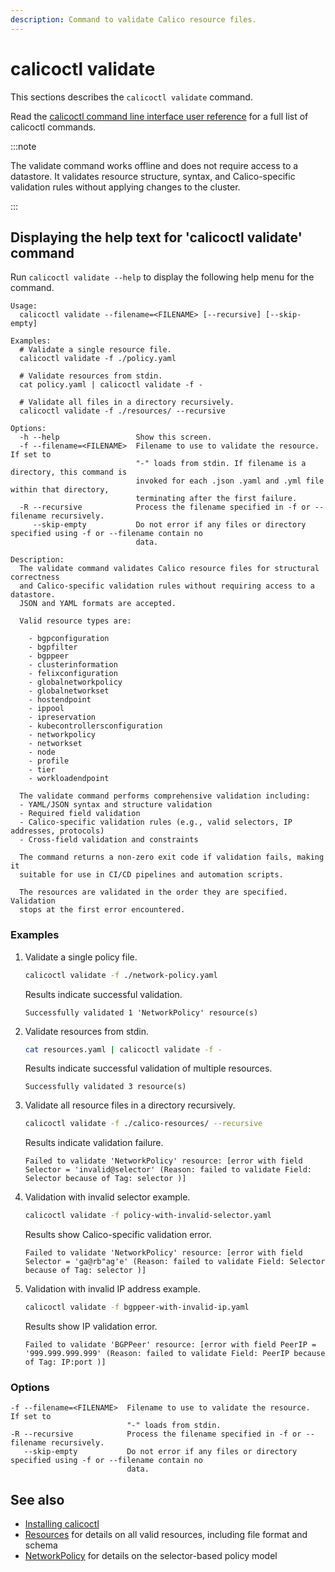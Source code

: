 ```yaml
---
description: Command to validate Calico resource files.
---
```


# calicoctl validate

This sections describes the `calicoctl validate` command.

Read the [calicoctl command line interface user reference](overview.mdx) for a full list of calicoctl commands.

:::note

The validate command works offline and does not require access to a datastore.
It validates resource structure, syntax, and Calico-specific validation rules without applying changes to the cluster.

:::

## Displaying the help text for 'calicoctl validate' command

Run `calicoctl validate --help` to display the following help menu for the command.

```
Usage:
  calicoctl validate --filename=<FILENAME> [--recursive] [--skip-empty]

Examples:
  # Validate a single resource file.
  calicoctl validate -f ./policy.yaml

  # Validate resources from stdin.
  cat policy.yaml | calicoctl validate -f -

  # Validate all files in a directory recursively.
  calicoctl validate -f ./resources/ --recursive

Options:
  -h --help                 Show this screen.
  -f --filename=<FILENAME>  Filename to use to validate the resource.  If set to
                            "-" loads from stdin. If filename is a directory, this command is
                            invoked for each .json .yaml and .yml file within that directory,
                            terminating after the first failure.
  -R --recursive            Process the filename specified in -f or --filename recursively.
     --skip-empty           Do not error if any files or directory specified using -f or --filename contain no
                            data.

Description:
  The validate command validates Calico resource files for structural correctness
  and Calico-specific validation rules without requiring access to a datastore.
  JSON and YAML formats are accepted.

  Valid resource types are:

    - bgpconfiguration
    - bgpfilter
    - bgppeer
    - clusterinformation
    - felixconfiguration
    - globalnetworkpolicy
    - globalnetworkset
    - hostendpoint
    - ippool
    - ipreservation
    - kubecontrollersconfiguration
    - networkpolicy
    - networkset
    - node
    - profile
    - tier
    - workloadendpoint

  The validate command performs comprehensive validation including:
  - YAML/JSON syntax and structure validation
  - Required field validation
  - Calico-specific validation rules (e.g., valid selectors, IP addresses, protocols)
  - Cross-field validation and constraints

  The command returns a non-zero exit code if validation fails, making it
  suitable for use in CI/CD pipelines and automation scripts.

  The resources are validated in the order they are specified. Validation
  stops at the first error encountered.
```

### Examples

1. Validate a single policy file.

   ```bash
   calicoctl validate -f ./network-policy.yaml
   ```

   Results indicate successful validation.

   ```
   Successfully validated 1 'NetworkPolicy' resource(s)
   ```

2. Validate resources from stdin.

   ```bash
   cat resources.yaml | calicoctl validate -f -
   ```

   Results indicate successful validation of multiple resources.

   ```
   Successfully validated 3 resource(s)
   ```

3. Validate all resource files in a directory recursively.

   ```bash
   calicoctl validate -f ./calico-resources/ --recursive
   ```

   Results indicate validation failure.

   ```
   Failed to validate 'NetworkPolicy' resource: [error with field Selector = 'invalid@selector' (Reason: failed to validate Field: Selector because of Tag: selector )]
   ```

4. Validation with invalid selector example.

   ```bash
   calicoctl validate -f policy-with-invalid-selector.yaml
   ```

   Results show Calico-specific validation error.

   ```
   Failed to validate 'NetworkPolicy' resource: [error with field Selector = 'ga@rb"ag'e' (Reason: failed to validate Field: Selector because of Tag: selector )]
   ```

5. Validation with invalid IP address example.

   ```bash
   calicoctl validate -f bgppeer-with-invalid-ip.yaml
   ```

   Results show IP validation error.

   ```
   Failed to validate 'BGPPeer' resource: [error with field PeerIP = '999.999.999.999' (Reason: failed to validate Field: PeerIP because of Tag: IP:port )]
   ```

### Options

```
-f --filename=<FILENAME>  Filename to use to validate the resource.  If set to
                          "-" loads from stdin.
-R --recursive            Process the filename specified in -f or --filename recursively.
   --skip-empty           Do not error if any files or directory specified using -f or --filename contain no
                          data.
```

## See also

- [Installing calicoctl](../../../operations/calicoctl/install.mdx)
- [Resources](../../resources/overview.mdx) for details on all valid resources, including file format and schema
- [NetworkPolicy](../../resources/networkpolicy.mdx) for details on the selector-based policy model